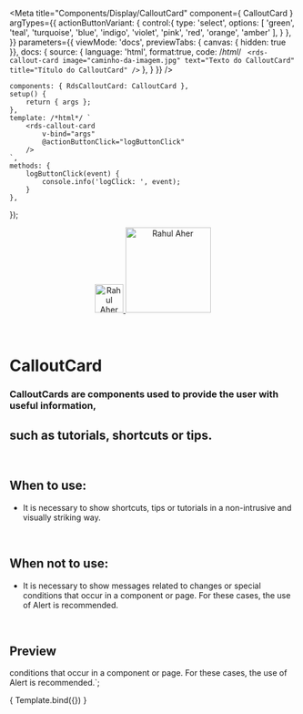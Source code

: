 
<Meta
	title="Components/Display/CalloutCard"
	component={ CalloutCard }
	argTypes={{
		actionButtonVariant: {
			control:{
				type: 'select',
				options: [
					'green',
					'teal',
					'turquoise',
					'blue',
					'indigo',
					'violet',
					'pink',
					'red',
					'orange',
					'amber'
				],
			}
		},
	}}
	parameters={{
		viewMode: 'docs',
		previewTabs: { canvas: { hidden: true }},
		docs: {
			source: {
				language: 'html',
				format:true,
				code: /*html*/ `
<rds-callout-card
	image="caminho-da-imagem.jpg"
	text="Texto do CalloutCard"
	title="Título do CalloutCard"
/>`
			},
		}
	}}
/>

	components: { RdsCalloutCard: CalloutCard },
	setup() {
		return { args };
	},
	template: /*html*/ `
		<rds-callout-card
			v-bind="args"
			@actionButtonClick="logButtonClick"
		/>
	`,
	methods: {
		logButtonClick(event) {
			console.info('logClick: ', event);
		}
	},
});

<div align="center" style={{display: 'flex'}}>
    <a href="https://rahulaher.netlify.app">
        <img src="https://rahulaher.netlify.app/img/logo/glyph-black-colored.svg" alt="Rahul Aher logo" width="50" />
        <img src="https://rahulaher.netlify.app/img/logo/word-black-colored.svg" alt="Rahul Aher" width="150" />
    </a>
</div>

<br />
<br />

# CalloutCard
### CalloutCards are components used to provide the user with useful information, 
such as tutorials, shortcuts or tips.
---
<br />

## When to use:
- It is necessary to show shortcuts, tips or tutorials in a non-intrusive and 
visually striking way.

<br />

## When not to use:
- It is necessary to show messages related to changes or special conditions that 
occur in a component or page. For these cases, the use of Alert is recommended.

<br />

## Preview


conditions that occur in a component or page. For these cases, the use of Alert is recommended.`;

<Canvas>
	<Story
		name="CalloutCard"
		args={{
			image: 'https://cdn-icons-png.flaticon.com/512/7486/7486747.png',
			title,
			text,
		}}
	>
		{ Template.bind({}) }
	</Story>
</Canvas>

<ArgsTable story="CalloutCard" />